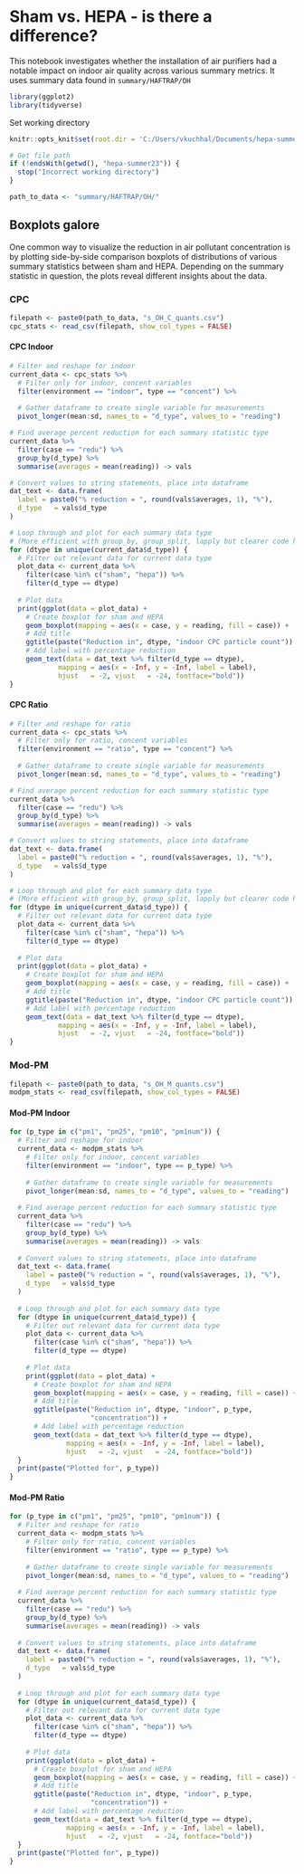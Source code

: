 # Sham vs. HEPA - is there a difference?
This notebook investigates whether the installation of air purifiers had a notable impact on indoor air quality across various summary metrics. It uses summary data found in `summary/HAFTRAP/OH`

```r
library(ggplot2)
library(tidyverse)
```

Set working directory
```r
knitr::opts_knit$set(root.dir = 'C:/Users/vkuchhal/Documents/hepa-summer23')
```

```r
# Get file path
if (!endsWith(getwd(), "hepa-summer23")) {
  stop("Incorrect working directory")
}
```

```r
path_to_data <- "summary/HAFTRAP/OH/"
```


## Boxplots galore
One common way to visualize the reduction in air pollutant concentration is by plotting side-by-side comparison boxplots of distributions of various summary statistics between sham and HEPA. Depending on the summary statistic in question, the plots reveal different insights about the data.

### CPC
```r
filepath <- paste0(path_to_data, "s_OH_C_quants.csv")
cpc_stats <- read_csv(filepath, show_col_types = FALSE)
```
#### CPC Indoor
```r
# Filter and reshape for indoor
current_data <- cpc_stats %>% 
  # Filter only for indoor, concent variables
  filter(environment == "indoor", type == "concent") %>%
  
  # Gather dataframe to create single variable for measurements
  pivot_longer(mean:sd, names_to = "d_type", values_to = "reading")

# Find average percent reduction for each summary statistic type
current_data %>%
  filter(case == "redu") %>%
  group_by(d_type) %>%
  summarise(averages = mean(reading)) -> vals

# Convert values to string statements, place into dataframe
dat_text <- data.frame(
  label = paste0("% reduction = ", round(vals$averages, 1), "%"),
  d_type   = vals$d_type
)

# Loop through and plot for each summary data type
# (More efficient with group_by, group_split, lapply but clearer code here)
for (dtype in unique(current_data$d_type)) {
  # Filter out relevant data for current data type
  plot_data <- current_data %>% 
    filter(case %in% c("sham", "hepa")) %>%
    filter(d_type == dtype)
    
  # Plot data
  print(ggplot(data = plot_data) +
    # Create boxplot for sham and HEPA
    geom_boxplot(mapping = aes(x = case, y = reading, fill = case)) +
    # Add title
    ggtitle(paste("Reduction in", dtype, "indoor CPC particle count")) +
    # Add label with percentage reduction
    geom_text(data = dat_text %>% filter(d_type == dtype), 
            mapping = aes(x = -Inf, y = -Inf, label = label),
            hjust   = -2, vjust   = -24, fontface="bold"))
}
```

#### CPC Ratio
```r
# Filter and reshape for ratio
current_data <- cpc_stats %>% 
  # Filter only for ratio, concent variables
  filter(environment == "ratio", type == "concent") %>%
  
  # Gather dataframe to create single variable for measurements
  pivot_longer(mean:sd, names_to = "d_type", values_to = "reading")

# Find average percent reduction for each summary statistic type
current_data %>%
  filter(case == "redu") %>%
  group_by(d_type) %>%
  summarise(averages = mean(reading)) -> vals

# Convert values to string statements, place into dataframe
dat_text <- data.frame(
  label = paste0("% reduction = ", round(vals$averages, 1), "%"),
  d_type   = vals$d_type
)

# Loop through and plot for each summary data type
# (More efficient with group_by, group_split, lapply but clearer code here)
for (dtype in unique(current_data$d_type)) {
  # Filter out relevant data for current data type
  plot_data <- current_data %>% 
    filter(case %in% c("sham", "hepa")) %>%
    filter(d_type == dtype)
    
  # Plot data
  print(ggplot(data = plot_data) +
    # Create boxplot for sham and HEPA
    geom_boxplot(mapping = aes(x = case, y = reading, fill = case)) +
    # Add title
    ggtitle(paste("Reduction in", dtype, "indoor CPC particle count")) +
    # Add label with percentage reduction
    geom_text(data = dat_text %>% filter(d_type == dtype), 
            mapping = aes(x = -Inf, y = -Inf, label = label),
            hjust   = -2, vjust   = -24, fontface="bold"))
}
```

### Mod-PM

```r
filepath <- paste0(path_to_data, "s_OH_M_quants.csv")
modpm_stats <- read_csv(filepath, show_col_types = FALSE)
```
#### Mod-PM Indoor
```r
for (p_type in c("pm1", "pm25", "pm10", "pm1num")) {
  # Filter and reshape for indoor
  current_data <- modpm_stats %>% 
    # Filter only for indoor, concent variables
    filter(environment == "indoor", type == p_type) %>%
    
    # Gather dataframe to create single variable for measurements
    pivot_longer(mean:sd, names_to = "d_type", values_to = "reading")
  
  # Find average percent reduction for each summary statistic type
  current_data %>%
    filter(case == "redu") %>%
    group_by(d_type) %>%
    summarise(averages = mean(reading)) -> vals
  
  # Convert values to string statements, place into dataframe
  dat_text <- data.frame(
    label = paste0("% reduction = ", round(vals$averages, 1), "%"),
    d_type   = vals$d_type
  )
  
  # Loop through and plot for each summary data type
  for (dtype in unique(current_data$d_type)) {
    # Filter out relevant data for current data type
    plot_data <- current_data %>% 
      filter(case %in% c("sham", "hepa")) %>%
      filter(d_type == dtype)
      
    # Plot data
    print(ggplot(data = plot_data) +
      # Create boxplot for sham and HEPA
      geom_boxplot(mapping = aes(x = case, y = reading, fill = case)) +
      # Add title
      ggtitle(paste("Reduction in", dtype, "indoor", p_type,
                    "concentration")) +
      # Add label with percentage reduction
      geom_text(data = dat_text %>% filter(d_type == dtype), 
              mapping = aes(x = -Inf, y = -Inf, label = label),
              hjust   = -2, vjust   = -24, fontface="bold"))
  }
  print(paste("Plotted for", p_type))
}

```

#### Mod-PM Ratio
```r
for (p_type in c("pm1", "pm25", "pm10", "pm1num")) {
  # Filter and reshape for ratio
  current_data <- modpm_stats %>% 
    # Filter only for ratio, concent variables
    filter(environment == "ratio", type == p_type) %>%
    
    # Gather dataframe to create single variable for measurements
    pivot_longer(mean:sd, names_to = "d_type", values_to = "reading")
  
  # Find average percent reduction for each summary statistic type
  current_data %>%
    filter(case == "redu") %>%
    group_by(d_type) %>%
    summarise(averages = mean(reading)) -> vals
  
  # Convert values to string statements, place into dataframe
  dat_text <- data.frame(
    label = paste0("% reduction = ", round(vals$averages, 1), "%"),
    d_type   = vals$d_type
  )
  
  # Loop through and plot for each summary data type
  for (dtype in unique(current_data$d_type)) {
    # Filter out relevant data for current data type
    plot_data <- current_data %>% 
      filter(case %in% c("sham", "hepa")) %>%
      filter(d_type == dtype)
      
    # Plot data
    print(ggplot(data = plot_data) +
      # Create boxplot for sham and HEPA
      geom_boxplot(mapping = aes(x = case, y = reading, fill = case)) +
      # Add title
      ggtitle(paste("Reduction in", dtype, "indoor", p_type,
                    "concentration")) +
      # Add label with percentage reduction
      geom_text(data = dat_text %>% filter(d_type == dtype), 
              mapping = aes(x = -Inf, y = -Inf, label = label),
              hjust   = -2, vjust   = -24, fontface="bold"))
  }
  print(paste("Plotted for", p_type))
}

```



